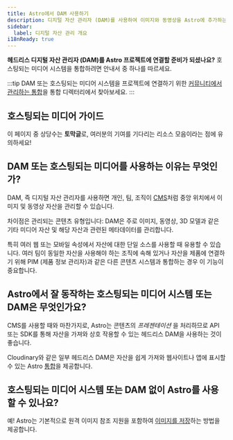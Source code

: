 ```yaml
---
title: Astro에서 DAM 사용하기
description: 디지털 자산 관리자 (DAM)를 사용하여 이미지와 동영상을 Astro에 추가하는 방법
sidebar:
  label: 디지털 자산 관리 개요
i18nReady: true
---
```


**헤드리스 디지털 자산 관리자 (DAM)를 Astro 프로젝트에 연결할 준비가 되셨나요?** 호스팅되는 미디어 시스템을 통합하려면 안내서 중 하나를 따르세요.

:::tip
DAM 또는 호스팅되는 미디어 시스템을 프로젝트에 연결하기 위한 [커뮤니티에서 관리하는 통합](https://astro.build/integrations/)을 통합 디렉터리에서 찾아보세요.
:::

## 호스팅되는 미디어 가이드

이 페이지 중 상당수는 **토막글**로, 여러분의 기여를 기다리는 리소스 모음이라는 점에 유의하세요!

<MediaGuidesNav />

## DAM 또는 호스팅되는 미디어를 사용하는 이유는 무엇인가?

DAM, 즉 디지털 자산 관리자를 사용하면 개인, 팀, 조직이 [CMS](/ko/guides/cms/)처럼 중앙 위치에서 이미지 및 동영상 자산을 관리할 수 있습니다.

차이점은 관리되는 콘텐츠 유형입니다: DAM은 주로 이미지, 동영상, 3D 모델과 같은 기타 미디어 자산 및 해당 자산과 관련된 메타데이터를 관리합니다.

특히 여러 웹 또는 모바일 속성에서 자산에 대한 단일 소스를 사용할 때 유용할 수 있습니다. 여러 팀이 동일한 자산을 사용해야 하는 조직에 속해 있거나 자산을 제품에 연결하기 위해 PIM (제품 정보 관리자)과 같은 다른 콘텐츠 시스템과 통합하는 경우 이 기능이 중요합니다.

## Astro에서 잘 동작하는 호스팅되는 미디어 시스템 또는 DAM은 무엇인가요?

CMS를 사용할 때와 마찬가지로, Astro는 콘텐츠의 _프레젠테이션_ 을 처리하므로 API 또는 SDK를 통해 자산을 가져와 상호 작용할 수 있는 헤드리스 DAM을 사용하는 것이 좋습니다.

Cloudinary와 같은 일부 헤드리스 DAM은 자산을 쉽게 가져와 웹사이트나 앱에 표시할 수 있는 Astro [통합](/ko/guides/integrations-guide/)을 제공합니다.

## 호스팅되는 미디어 시스템 또는 DAM 없이 Astro를 사용할 수 있나요?

예! Astro는 기본적으로 원격 이미지 참조 지원을 포함하여 [이미지를 저장](/ko/guides/images/#이미지-저장-위치)하는 방법을 제공합니다.
